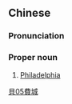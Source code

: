 {{also|费城}}
==Chinese==
{{zh-forms|s=费城}}

===Pronunciation===
{{zh-pron
|m=Fèichéng
|c=fai3 sing4
|mn=Hùi-siâⁿ
|cat=pn
}}

===Proper noun===
{{zh-proper noun}}
# [[Philadelphia]]

[[Category:zh:Cities|貝05費城]]